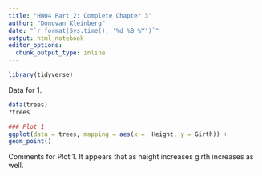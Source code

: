 ```yaml
---
title: "HW04 Part 2: Complete Chapter 3"
author: "Donovan Kleinberg"
date: "`r format(Sys.time(), '%d %B %Y')`"
output: html_notebook
editor_options: 
  chunk_output_type: inline
---
```


```r
library(tidyverse)
```

Data for 1.

```r
data(trees)
?trees

### Plot 1
ggplot(data = trees, mapping = aes(x = 	Height, y = Girth)) +
geom_point()
```

Comments for Plot 1. It appears that as height increases girth increases as well.

```r

```
